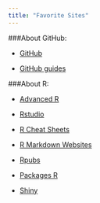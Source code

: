 ```yaml
---
title: "Favorite Sites"
---
```


###About GitHub: 

- [GitHub](https://github.com/)

- [GitHub guides](https://guides.github.com/)


###About R:

- [Advanced R](http://adv-r.had.co.nz/)

- [Rstudio](https://www.rstudio.com/)

- [R Cheat Sheets](https://www.rstudio.com/resources/cheatsheets/)

- [R Markdown Websites](http://rmarkdown.rstudio.com/rmarkdown_websites.html)

- [Rpubs](http://rpubs.com/)

- [Packages R](https://www.rstudio.com/products/rpackages/)

- [Shiny](https://shiny.rstudio.com/)
